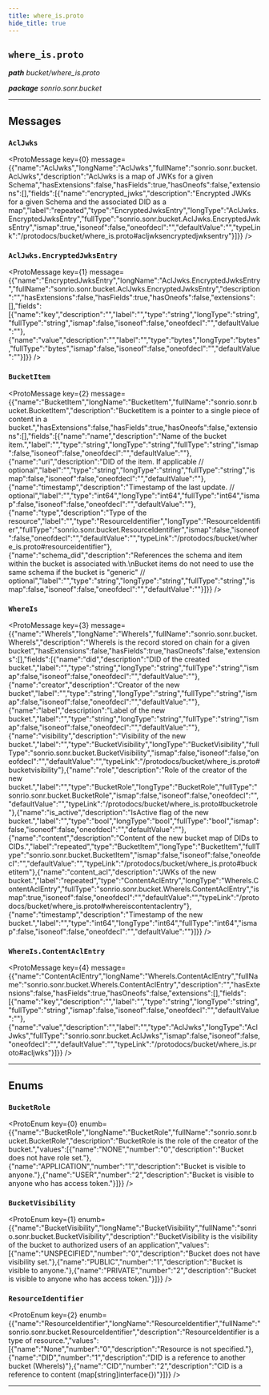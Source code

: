 ```yaml
---
title: where_is.proto
hide_title: true
---
```



## `where_is.proto`
_**path** bucket/where_is.proto_

_**package** sonrio.sonr.bucket_



---

## Messages


### `AclJwks`
<ProtoMessage key={0} message={{"name":"AclJwks","longName":"AclJwks","fullName":"sonrio.sonr.bucket.AclJwks","description":"AclJwks is a map of JWKs for a given Schema","hasExtensions":false,"hasFields":true,"hasOneofs":false,"extensions":[],"fields":[{"name":"encrypted_jwks","description":"Encrypted JWKs for a given Schema and the associated DID as a map","label":"repeated","type":"EncryptedJwksEntry","longType":"AclJwks.EncryptedJwksEntry","fullType":"sonrio.sonr.bucket.AclJwks.EncryptedJwksEntry","ismap":true,"isoneof":false,"oneofdecl":"","defaultValue":"","typeLink":"/protodocs/bucket/where_is.proto#acljwksencryptedjwksentry"}]}} />


### `AclJwks.EncryptedJwksEntry`
<ProtoMessage key={1} message={{"name":"EncryptedJwksEntry","longName":"AclJwks.EncryptedJwksEntry","fullName":"sonrio.sonr.bucket.AclJwks.EncryptedJwksEntry","description":"","hasExtensions":false,"hasFields":true,"hasOneofs":false,"extensions":[],"fields":[{"name":"key","description":"","label":"","type":"string","longType":"string","fullType":"string","ismap":false,"isoneof":false,"oneofdecl":"","defaultValue":""},{"name":"value","description":"","label":"","type":"bytes","longType":"bytes","fullType":"bytes","ismap":false,"isoneof":false,"oneofdecl":"","defaultValue":""}]}} />


### `BucketItem`
<ProtoMessage key={2} message={{"name":"BucketItem","longName":"BucketItem","fullName":"sonrio.sonr.bucket.BucketItem","description":"BucketItem is a pointer to a single piece of content in a bucket.","hasExtensions":false,"hasFields":true,"hasOneofs":false,"extensions":[],"fields":[{"name":"name","description":"Name of the bucket item.","label":"","type":"string","longType":"string","fullType":"string","ismap":false,"isoneof":false,"oneofdecl":"","defaultValue":""},{"name":"uri","description":"DID of the item. If applicable // optional","label":"","type":"string","longType":"string","fullType":"string","ismap":false,"isoneof":false,"oneofdecl":"","defaultValue":""},{"name":"timestamp","description":"Timestamp of the last update. // optional","label":"","type":"int64","longType":"int64","fullType":"int64","ismap":false,"isoneof":false,"oneofdecl":"","defaultValue":""},{"name":"type","description":"Type of the resource","label":"","type":"ResourceIdentifier","longType":"ResourceIdentifier","fullType":"sonrio.sonr.bucket.ResourceIdentifier","ismap":false,"isoneof":false,"oneofdecl":"","defaultValue":"","typeLink":"/protodocs/bucket/where_is.proto#resourceidentifier"},{"name":"schema_did","description":"References the schema and item within the bucket is associated with.\nBucket items do not need to use the same schema if the bucket is \"generic\" // optional","label":"","type":"string","longType":"string","fullType":"string","ismap":false,"isoneof":false,"oneofdecl":"","defaultValue":""}]}} />


### `WhereIs`
<ProtoMessage key={3} message={{"name":"WhereIs","longName":"WhereIs","fullName":"sonrio.sonr.bucket.WhereIs","description":"WhereIs is the record stored on chain for a given bucket","hasExtensions":false,"hasFields":true,"hasOneofs":false,"extensions":[],"fields":[{"name":"did","description":"DID of the created bucket.","label":"","type":"string","longType":"string","fullType":"string","ismap":false,"isoneof":false,"oneofdecl":"","defaultValue":""},{"name":"creator","description":"Creator of the new bucket","label":"","type":"string","longType":"string","fullType":"string","ismap":false,"isoneof":false,"oneofdecl":"","defaultValue":""},{"name":"label","description":"Label of the new bucket.","label":"","type":"string","longType":"string","fullType":"string","ismap":false,"isoneof":false,"oneofdecl":"","defaultValue":""},{"name":"visibility","description":"Visibility of the new bucket.","label":"","type":"BucketVisibility","longType":"BucketVisibility","fullType":"sonrio.sonr.bucket.BucketVisibility","ismap":false,"isoneof":false,"oneofdecl":"","defaultValue":"","typeLink":"/protodocs/bucket/where_is.proto#bucketvisibility"},{"name":"role","description":"Role of the creator of the new bucket.","label":"","type":"BucketRole","longType":"BucketRole","fullType":"sonrio.sonr.bucket.BucketRole","ismap":false,"isoneof":false,"oneofdecl":"","defaultValue":"","typeLink":"/protodocs/bucket/where_is.proto#bucketrole"},{"name":"is_active","description":"IsActive flag of the new bucket.","label":"","type":"bool","longType":"bool","fullType":"bool","ismap":false,"isoneof":false,"oneofdecl":"","defaultValue":""},{"name":"content","description":"Content of the new bucket map of DIDs to CIDs.","label":"repeated","type":"BucketItem","longType":"BucketItem","fullType":"sonrio.sonr.bucket.BucketItem","ismap":false,"isoneof":false,"oneofdecl":"","defaultValue":"","typeLink":"/protodocs/bucket/where_is.proto#bucketitem"},{"name":"content_acl","description":"JWKs of the new bucket.","label":"repeated","type":"ContentAclEntry","longType":"WhereIs.ContentAclEntry","fullType":"sonrio.sonr.bucket.WhereIs.ContentAclEntry","ismap":true,"isoneof":false,"oneofdecl":"","defaultValue":"","typeLink":"/protodocs/bucket/where_is.proto#whereiscontentaclentry"},{"name":"timestamp","description":"Timestamp of the new bucket.","label":"","type":"int64","longType":"int64","fullType":"int64","ismap":false,"isoneof":false,"oneofdecl":"","defaultValue":""}]}} />


### `WhereIs.ContentAclEntry`
<ProtoMessage key={4} message={{"name":"ContentAclEntry","longName":"WhereIs.ContentAclEntry","fullName":"sonrio.sonr.bucket.WhereIs.ContentAclEntry","description":"","hasExtensions":false,"hasFields":true,"hasOneofs":false,"extensions":[],"fields":[{"name":"key","description":"","label":"","type":"string","longType":"string","fullType":"string","ismap":false,"isoneof":false,"oneofdecl":"","defaultValue":""},{"name":"value","description":"","label":"","type":"AclJwks","longType":"AclJwks","fullType":"sonrio.sonr.bucket.AclJwks","ismap":false,"isoneof":false,"oneofdecl":"","defaultValue":"","typeLink":"/protodocs/bucket/where_is.proto#acljwks"}]}} />

---
## Enums


### `BucketRole`
<ProtoEnum key={0} enumb={{"name":"BucketRole","longName":"BucketRole","fullName":"sonrio.sonr.bucket.BucketRole","description":"BucketRole is the role of the creator of the bucket.","values":[{"name":"NONE","number":"0","description":"Bucket does not have role set."},{"name":"APPLICATION","number":"1","description":"Bucket is visible to anyone."},{"name":"USER","number":"2","description":"Bucket is visible to anyone who has access token."}]}} />


### `BucketVisibility`
<ProtoEnum key={1} enumb={{"name":"BucketVisibility","longName":"BucketVisibility","fullName":"sonrio.sonr.bucket.BucketVisibility","description":"BucketVisibility is the visibility of the bucket to authorized users of an application","values":[{"name":"UNSPECIFIED","number":"0","description":"Bucket does not have visibility set."},{"name":"PUBLIC","number":"1","description":"Bucket is visible to anyone."},{"name":"PRIVATE","number":"2","description":"Bucket is visible to anyone who has access token."}]}} />


### `ResourceIdentifier`
<ProtoEnum key={2} enumb={{"name":"ResourceIdentifier","longName":"ResourceIdentifier","fullName":"sonrio.sonr.bucket.ResourceIdentifier","description":"ResourceIdentifier is a type of resource.","values":[{"name":"None","number":"0","description":"Resource is not specified."},{"name":"DID","number":"1","description":"DID is a reference to another bucket (WhereIs)"},{"name":"CID","number":"2","description":"CID is a reference to content (map[string]interface{})"}]}} />

---


  